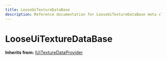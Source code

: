 ```yaml
---
title: LooseUiTextureDataBase
description: Reference documentation for LooseUiTextureDataBase meta class
---
```



# LooseUiTextureDataBase

**Inherits from:** [IUiTextureDataProvider](/classes/iuitexturedataprovider)

<ClassDetails file="/db/classes/LooseUiTextureDataBase.9fd2660643e3.json" />
